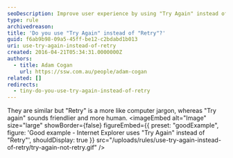```yaml
---
seoDescription: Improve user experience by using "Try Again" instead of "Retry", creating a friendlier and more human-like interaction.
type: rule
archivedreason:
title: 'Do you use "Try Again" instead of "Retry"?'
guid: f6ab9b98-09a5-45ff-be12-c2bdabd1b013
uri: use-try-again-instead-of-retry
created: 2016-04-21T05:34:31.0000000Z
authors:
  - title: Adam Cogan
    url: https://ssw.com.au/people/adam-cogan
related: []
redirects:
  - tiny-do-you-use-try-again-instead-of-retry
---
```


They are similar but "Retry" is a more like computer jargon, whereas "Try again" sounds friendlier and more human.
<imageEmbed
  alt="Image"
  size="large"
  showBorder={false}
  figureEmbed={{
    preset: "goodExample",
    figure: 'Good example - Internet Explorer uses "Try Again" instead of "Retry"',
    shouldDisplay: true
  }}
  src="/uploads/rules/use-try-again-instead-of-retry/try-again-not-retry.gif"
/>
